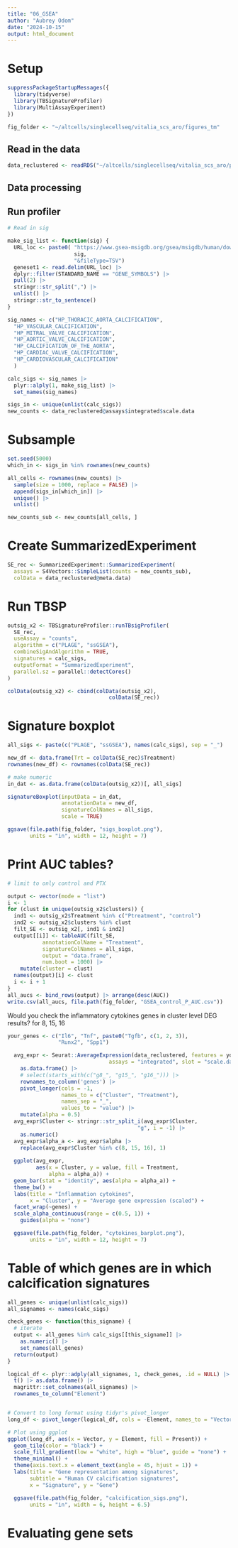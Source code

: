 ```yaml
---
title: "06_GSEA"
author: "Aubrey Odom"
date: "2024-10-15"
output: html_document
---
```


# Setup 
```R
suppressPackageStartupMessages({
  library(tidyverse)
  library(TBSignatureProfiler)
  library(MultiAssayExperiment)
})

fig_folder <- "~/altcells/singlecellseq/vitalia_scs_aro/figures_tm"
```

## Read in the data
```R
data_reclustered <- readRDS("~/altcells/singlecellseq/vitalia_scs_aro/processed_data/data_reclustered.RDS")

```

## Data processing

## Run profiler
```R
# Read in sig

make_sig_list <- function(sig) {
  URL_loc <- paste0( "https://www.gsea-msigdb.org/gsea/msigdb/human/download_geneset.jsp?geneSetName=",
                     sig,
                     "&fileType=TSV")
  geneset1 <- read.delim(URL_loc) |>
  dplyr::filter(STANDARD_NAME == "GENE_SYMBOLS") |>
  pull(2) |>
  stringr::str_split(",") |>
  unlist() |>
  stringr::str_to_sentence()
}

sig_names <- c("HP_THORACIC_AORTA_CALCIFICATION",
  "HP_VASCULAR_CALCIFICATION",
  "HP_MITRAL_VALVE_CALCIFICATION",
  "HP_AORTIC_VALVE_CALCIFICATION",
  "HP_CALCIFICATION_OF_THE_AORTA",
  "HP_CARDIAC_VALVE_CALCIFICATION",
  "HP_CARDIOVASCULAR_CALCIFICATION"
  )

calc_sigs <- sig_names |>
  plyr::alply(1, make_sig_list) |>
  set_names(sig_names)

sigs_in <- unique(unlist(calc_sigs))
new_counts <- data_reclustered@assays$integrated$scale.data
```

# Subsample
```R
set.seed(5000)
which_in <- sigs_in %in% rownames(new_counts)

all_cells <- rownames(new_counts) |>
  sample(size = 1000, replace = FALSE) |>
  append(sigs_in[which_in]) |>
  unique() |>
  unlist()

new_counts_sub <- new_counts[all_cells, ]
```

# Create SummarizedExperiment
```R
SE_rec <- SummarizedExperiment::SummarizedExperiment(
  assays = S4Vectors::SimpleList(counts = new_counts_sub),
  colData = data_reclustered@meta.data)
```

# Run TBSP
```R
outsig_x2 <- TBSignatureProfiler::runTBsigProfiler(
  SE_rec,
  useAssay = "counts",
  algorithm = c("PLAGE", "ssGSEA"),
  combineSigAndAlgorithm = TRUE,
  signatures = calc_sigs,
  outputFormat = "SummarizedExperiment",
  parallel.sz = parallel::detectCores()
)

colData(outsig_x2) <- cbind(colData(outsig_x2),
                                colData(SE_rec))
```

# Signature boxplot
```R
all_sigs <- paste(c("PLAGE", "ssGSEA"), names(calc_sigs), sep = "_")

new_df <- data.frame(Trt = colData(SE_rec)$Treatment)
rownames(new_df) <- rownames(colData(SE_rec))

# make numeric
in_dat <- as.data.frame(colData(outsig_x2))[, all_sigs]

signatureBoxplot(inputData = in_dat,
                 annotationData = new_df,
                 signatureColNames = all_sigs,
                 scale = TRUE)

ggsave(file.path(fig_folder, "sigs_boxplot.png"),
       units = "in", width = 12, height = 7)
```

# Print AUC tables?

```R
# limit to only control and PTX

output <- vector(mode = "list")
i <- 1
for (clust in unique(outsig_x2$clusters)) {
  ind1 <- outsig_x2$Treatment %in% c("Ptreatment", "control")
  ind2 <- outsig_x2$clusters %in% clust
  filt_SE <- outsig_x2[, ind1 & ind2]
  output[[i]] <- tableAUC(filt_SE,
           annotationColName = "Treatment",
           signatureColNames = all_sigs,
           output = "data.frame",
           num.boot = 1000) |>
    mutate(cluster = clust)
  names(output)[i] <- clust
  i <- i + 1
}
all_aucs <- bind_rows(output) |> arrange(desc(AUC))
write.csv(all_aucs, file.path(fig_folder, "GSEA_control_P_AUC.csv"))
```

Would you check the inflammatory cytokines genes in cluster level DEG results? for 8, 15, 16

```R
your_genes <- c("Il6", "Tnf", paste0("Tgfb", c(1, 2, 3)),
                "Runx2", "Spp1")

  avg_expr <- Seurat::AverageExpression(data_reclustered, features = your_genes, group.by = c("seurat_clusters", "Treatment"),
                                assays = "integrated", slot = "scale.data", scale.factor = 100, layer = "scale.data")$integrated |>
    as.data.frame() |>
    # select(starts_with(c("g8_", "g15_", "g16_"))) |>
    rownames_to_column('genes') |>
    pivot_longer(cols = -1,
                 names_to = c("Cluster", "Treatment"),
                 names_sep = "_",
                 values_to = "value") |>
    mutate(alpha = 0.5)
  avg_expr$Cluster <- stringr::str_split_i(avg_expr$Cluster,
                                         "g", i = -1) |>
    as.numeric()
  avg_expr$alpha_a <- avg_expr$alpha |>
    replace(avg_expr$Cluster %in% c(8, 15, 16), 1)
  
  ggplot(avg_expr,
         aes(x = Cluster, y = value, fill = Treatment,
             alpha = alpha_a)) +
  geom_bar(stat = "identity", aes(alpha = alpha_a)) +
  theme_bw() +
  labs(title = "Inflammation cytokines",
       x = "Cluster", y = "Average gene expression (scaled") +
  facet_wrap(~genes) +
  scale_alpha_continuous(range = c(0.5, 1)) +
    guides(alpha = "none") 

  ggsave(file.path(fig_folder, "cytokines_barplot.png"),
       units = "in", width = 12, height = 7)
```

# Table of which genes are in which calcification signatures
```R
all_genes <- unique(unlist(calc_sigs))
all_signames <- names(calc_sigs)

check_genes <- function(this_signame) {
  # iterate
  output <- all_genes %in% calc_sigs[[this_signame]] |>
    as.numeric() |>
    set_names(all_genes)
  return(output)
}

logical_df <- plyr::adply(all_signames, 1, check_genes, .id = NULL) |>
  t() |> as.data.frame() |>
  magrittr::set_colnames(all_signames) |>
  rownames_to_column("Element")


# Convert to long format using tidyr's pivot_longer
long_df <- pivot_longer(logical_df, cols = -Element, names_to = "Vector", values_to = "Present")

# Plot using ggplot
ggplot(long_df, aes(x = Vector, y = Element, fill = Present)) +
  geom_tile(color = "black") +
  scale_fill_gradient(low = "white", high = "blue", guide = "none") +
  theme_minimal() +
  theme(axis.text.x = element_text(angle = 45, hjust = 1)) +
  labs(title = "Gene representation among signatures",
       subtitle = "Human CV calcification signatures",
       x = "Signature", y = "Gene")

  ggsave(file.path(fig_folder, "calcification_sigs.png"),
       units = "in", width = 6, height = 6.5)

```

# Evaluating gene sets

```R

```








